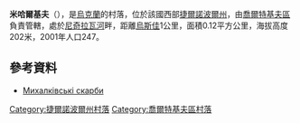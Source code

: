 {{coord|48|37|37|N|26|5|18|E|scale:30000|display=title}}

'''米哈爾基夫'''（{{lang-uk|Михалків}}），是[[烏克蘭|烏克蘭]]的村落，位於該國西部[[捷爾諾波爾州|捷爾諾波爾州]]，由[[喬爾特基夫區|喬爾特基夫區]]負責管轄，處於[[尼奇拉瓦河|尼奇拉瓦河]]畔，距離[[烏斯佳_(喬爾特基夫區)|烏斯佳]]1公里，面積0.12平方公里，海拔高度202米，2001年人口247。

==參考資料==
*[http://www.spadok.org.ua/starozhytnosti/mychalkivski-skarby.html Михалківські скарби] {{Wayback|url=http://www.spadok.org.ua/starozhytnosti/mychalkivski-skarby.html |date=20151006223457 }}

{{DEFAULTSORT:Михалків}}
[[Category:捷爾諾波爾州村落|Category:捷爾諾波爾州村落]]
[[Category:喬爾特基夫區村落|Category:喬爾特基夫區村落]]


{{Ternopil-geo-stub}}